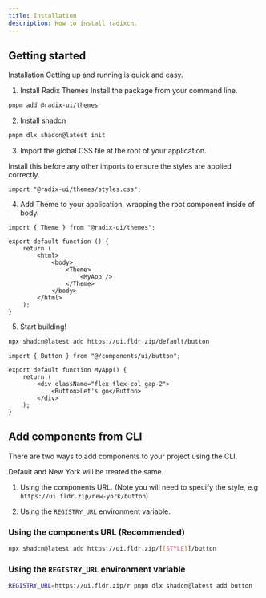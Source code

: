 ```yaml
---
title: Installation
description: How to install radixcn.
---
```



## Getting started

Installation
Getting up and running is quick and easy.

1. Install Radix Themes
Install the package from your command line.
```bash
pnpm add @radix-ui/themes
```

2. Install shadcn

```bash
pnpm dlx shadcn@latest init
```

3. Import the global CSS file at the root of your application.

Install this before any other imports to ensure the styles are applied correctly.

```tsx
import "@radix-ui/themes/styles.css";
```

4. Add Theme to your application, wrapping the root component inside of body.

```tsx
import { Theme } from "@radix-ui/themes";

export default function () {
	return (
		<html>
			<body>
				<Theme>
					<MyApp />
				</Theme>
			</body>
		</html>
	);
}
```

5. Start building!

```bash
npx shadcn@latest add https://ui.fldr.zip/default/button
```


```tsx
import { Button } from "@/components/ui/button";

export default function MyApp() {
	return (
		<div className="flex flex-col gap-2">
			<Button>Let's go</Button>
		</div>
	);
}
```


## Add components from CLI

There are two ways to add components to your project using the CLI.

Default and New York will be treated the same.

1. Using the components URL. (Note you will need to specify the style, e.g `https://ui.fldr.zip/new-york/button`)

2. Using the `REGISTRY_URL` environment variable.

### Using the components URL (Recommended)


```bash 
npx shadcn@latest add https://ui.fldr.zip/[[STYLE]]/button
```


### Using the `REGISTRY_URL` environment variable


```bash
REGISTRY_URL=https://ui.fldr.zip/r pnpm dlx shadcn@latest add button
```
